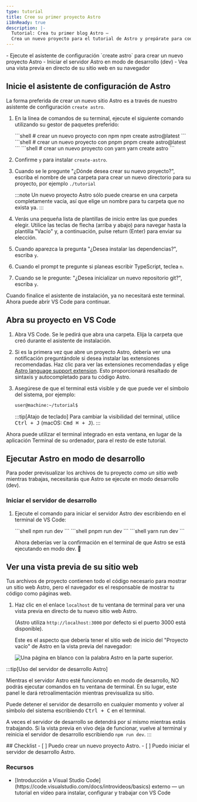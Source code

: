 ```yaml
---
type: tutorial
title: Cree su primer proyecto Astro
i18nReady: true
description: |-
  Tutorial: Crea tu primer blog Astro —
  Crea un nuevo proyecto para el tutorial de Astro y prepárate para codificar
---
```




<PreCheck>
  - Ejecute el asistente de configuración `create astro` para crear un nuevo proyecto Astro
  - Iniciar el servidor Astro en modo de desarrollo (dev)
  - Vea una vista previa en directo de su sitio web en su navegador
</PreCheck>

## Inicie el asistente de configuración de Astro

La forma preferida de crear un nuevo sitio Astro es a través de nuestro asistente de configuración `create astro`.

1. En la línea de comandos de su terminal, ejecute el siguiente comando utilizando su gestor de paquetes preferido:

    <PackageManagerTabs>
      <Fragment slot="npm">
      ```shell
      # crear un nuevo proyecto con npm
      npm create astro@latest
      ```
      </Fragment>
      <Fragment slot="pnpm">
      ```shell
      # crear un nuevo proyecto con pnpm
      pnpm create astro@latest
      ```
      </Fragment>
      <Fragment slot="yarn">
      ```shell
      # crear un nuevo proyecto con yarn
      yarn create astro
      ```
      </Fragment>
    </PackageManagerTabs>

2. Confirme `y` para instalar `create-astro`.
3. Cuando se le pregunte "¿Dónde desea crear su nuevo proyecto?", escriba el nombre de una carpeta para crear un nuevo directorio para su proyecto, por ejemplo
`./tutorial`

    :::note
    Un nuevo proyecto Astro sólo puede crearse en una carpeta completamente vacía, así que elige un nombre para tu carpeta que no exista ya.
    :::

4. Verás una pequeña lista de plantillas de inicio entre las que puedes elegir. Utilice las teclas de flecha (arriba y abajo) para navegar hasta la plantilla "Vacío" y, a continuación, pulse return (Enter) para enviar su elección. 

5. Cuando aparezca la pregunta "¿Desea instalar las dependencias?", escriba `y`.

6. Cuando el prompt te pregunte si planeas escribir TypeScript, teclea `n`. 

7. Cuando se le pregunte: "¿Desea inicializar un nuevo repositorio git?", escriba `y`.

Cuando finalice el asistente de instalación, ya no necesitará este terminal. Ahora puede abrir VS Code para continuar.

## Abra su proyecto en VS Code

1. Abra VS Code. Se le pedirá que abra una carpeta. Elija la carpeta que creó durante el asistente de instalación.

2. Si es la primera vez que abre un proyecto Astro, debería ver una notificación preguntándole si desea instalar las extensiones recomendadas. Haz clic para ver las extensiones recomendadas y elige [Astro language support extension](https://marketplace.visualstudio.com/items?itemName=astro-build.astro-vscode). Esto proporcionará resaltado de sintaxis y autocompletado para tu código Astro.

3. Asegúrese de que el terminal está visible y de que puede ver el símbolo del sistema, por ejemplo:

    ```sh
    user@machine:~/tutorial$
    ```

    :::tip[Atajo de teclado]
    Para cambiar la visibilidad del terminal, utilice <kbd>Ctrl + J</kbd> (macOS: <kbd>Cmd ⌘ + J</kbd>).
    :::

Ahora puede utilizar el terminal integrado en esta ventana, en lugar de la aplicación Terminal de su ordenador, para el resto de este tutorial.



## Ejecutar Astro en modo de desarrollo

Para poder previsualizar los archivos de tu proyecto _como un sitio web_ mientras trabajas, necesitarás que Astro se ejecute en modo desarrollo (dev).

### Iniciar el servidor de desarrollo

1. Ejecute el comando para iniciar el servidor Astro dev escribiendo en el terminal de VS Code:

    <PackageManagerTabs>
      <Fragment slot="npm">
      ```shell
      npm run dev
      ```
      </Fragment>
      <Fragment slot="pnpm">
      ```shell
      pnpm run dev
      ```
      </Fragment>
      <Fragment slot="yarn">
      ```shell
      yarn run dev
      ```
      </Fragment>
    </PackageManagerTabs>

    Ahora deberías ver la confirmación en el terminal de que Astro se está ejecutando en modo dev. 🚀

## Ver una vista previa de su sitio web

Tus archivos de proyecto contienen todo el código necesario para mostrar un sitio web Astro, pero el navegador es el responsable de mostrar tu código como páginas web.

1. Haz clic en el enlace `localhost` de tu ventana de terminal para ver una vista previa en directo de tu nuevo sitio web Astro. 

    (Astro utiliza `http://localhost:3000` por defecto si el puerto 3000 está disponible).

    Este es el aspecto que debería tener el sitio web de inicio del "Proyecto vacío" de Astro en la vista previa del navegador:

    ![Una página en blanco con la palabra Astro en la parte superior.](/tutorial/minimal.png)

:::tip[Uso del servidor de desarrollo Astro]

Mientras el servidor Astro esté funcionando en modo de desarrollo, NO podrás ejecutar comandos en tu ventana de terminal. En su lugar, este panel le dará retroalimentación mientras previsualiza su sitio.

Puede detener el servidor de desarrollo en cualquier momento y volver al símbolo del sistema escribiendo <kbd>Ctrl + C</kbd> en el terminal.

A veces el servidor de desarrollo se detendrá por sí mismo mientras estás trabajando. Si la vista previa en vivo deja de funcionar, vuelve al terminal y reinicia el servidor de desarrollo escribiendo `npm run dev`.
:::

<Box icon="check-list">
## Checklist

<Checklist>
- [ ] Puedo crear un nuevo proyecto Astro.
- [ ] Puedo iniciar el servidor de desarrollo Astro.
</Checklist>
</Box>

### Recursos

- <p>[Introducción a Visual Studio Code](https://code.visualstudio.com/docs/introvideos/basics) <Badge>externo</Badge> — un tutorial en vídeo para instalar, configurar y trabajar con VS Code</p>
